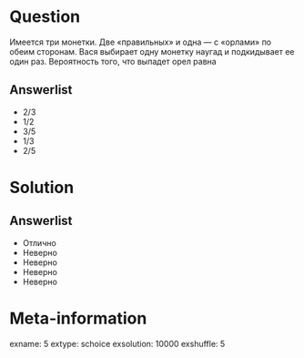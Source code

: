 Question
========
Имеется три монетки. Две «правильных» и одна — с «орлами» по обеим сторонам. Вася выбирает одну монетку наугад и подкидывает ее один раз. Вероятность того, что выпадет орел равна
     

Answerlist
----------
*  $2/3$
*  $1/2$
*  $3/5$
*  $1/3$
*  $2/5$


Solution
========

Answerlist
----------
*  Отлично
*  Неверно
*  Неверно
*  Неверно
*  Неверно

Meta-information
================
exname: 5
extype: schoice
exsolution: 10000
exshuffle: 5
